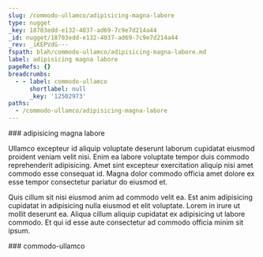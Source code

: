 ```yaml
---
slug: /commodo-ullamco/adipisicing-magna-labore
type: nugget
_key: 18703edd-e132-4037-ad69-7c9e7d214a44
_id: nugget/18703edd-e132-4037-ad69-7c9e7d214a44
_rev: _iKEPVdG---
fspath: blah/commodo-ullamco/adipisicing-magna-labore.md
label: adipisicing magna labore
pageRefs: {}
breadcrumbs:
  - - label: commodo-ullamco
      shortlabel: null
      _key: '12502973'
paths:
  - /commodo-ullamco/adipisicing-magna-labore
---
```


<NuggetArea>
<Nugget slug="/commodo-ullamco/adipisicing-magna-labore" type="nugget" _key="18703edd-e132-4037-ad69-7c9e7d214a44" _id="nugget/18703edd-e132-4037-ad69-7c9e7d214a44" _rev="_iKEPVdG---" fspath="blah/commodo-ullamco/adipisicing-magna-labore.md" label="adipisicing magna labore" paths="/commodo-ullamco/adipisicing-magna-labore">
<NuggetBody>
### adipisicing magna labore

Ullamco excepteur id aliquip voluptate deserunt laborum cupidatat eiusmod proident veniam velit nisi. Enim ea labore voluptate tempor duis commodo reprehenderit adipisicing. Amet sint excepteur exercitation aliquip nisi amet commodo esse consequat id. Magna dolor commodo officia amet dolore ex esse tempor consectetur pariatur do eiusmod et.

Quis cillum sit nisi eiusmod anim ad commodo velit ea. Est anim adipisicing cupidatat in adipisicing nulla eiusmod et elit voluptate. Lorem in irure ut mollit deserunt ea. Aliqua cillum aliquip cupidatat ex adipisicing ut labore commodo. Et qui id esse aute consectetur ad commodo officia minim sit ipsum.

</NuggetBody>
<Breadcrumbs>
<Crumbs>
<Crumb _key="12502973" label="commodo-ullamco" />
</Crumbs>
</Breadcrumbs>
</Nugget>

<NuggetsInbound>
</NuggetsInbound>
<NuggetsOutbound>
</NuggetsOutbound>
</NuggetArea>
<PassagesInbound>
<Passage direction="inbound" type="passage" _key="12502973" _id="passage/12502973" _rev="_iKEPVdG--_" label="commodo-ullamco" passage="commodo-ullamco" fspath="blah/commodo-ullamco" paths="/commodo-ullamco" slug="/commodo-ullamco">
<NuggetBody>
### commodo-ullamco

</NuggetBody>
</Passage>

</PassagesInbound>
<PassagesOutbound>
</PassagesOutbound>